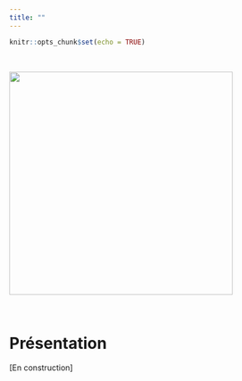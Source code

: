 ```yaml
---
title: ""
---
```


```r
knitr::opts_chunk$set(echo = TRUE)
```

<br>

<img src="img/Dessin_site.png" width="400" class="center">

<br>

# Présentation

[En construction]







